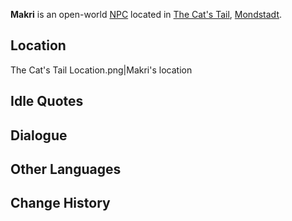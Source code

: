 {{Character Infobox
|type             = Open-World NPC
|image            = NPC Makri.png
|region           = Mondstadt
|region2          = Sumeru
|location         = Mondstadt
|affiliation      = The Cat's Tail
}}
'''Makri''' is an open-world [[NPC]] located in [[The Cat's Tail]], [[Mondstadt]].

==Location==
<gallery>
The Cat's Tail Location.png|Makri's location
</gallery>
<!--
==Profile==
''(To be added.)''

===Appearance===
''(To be added.)''

==Quests and Events==
{{Quests and Events}}
-->
==Idle Quotes==
{{Transclude|Genius Invokation TCG/Stage/Makri|Idle Quotes}}

==Dialogue==
{{Transclude|Genius Invokation TCG/Stage/Makri|Dialogue}}
<!--
==Trivia==
* 
-->
==Other Languages==
{{Other Languages
|default_hidden = 1
|en      = Makri
|zhs     = 马克利
|zhs_rm  = Mǎkèlì
|zht     = 馬克利
|zht_rm  = Mǎkèlì
|ja      = マクリ
|ja_rm   = Makuri
|ko      = 마크리
|es      = Makri
|fr      = Makri
|ru      = Макри
|th      = Makri
|vi      = Makri
|de      = Makri
|id      = Makri
|pt      = Makri
|tr      = Makri
|it      = Makri
}}

==Change History==
{{Change History|3.3}}
<!--
==References==
{{Reflist}}
-->